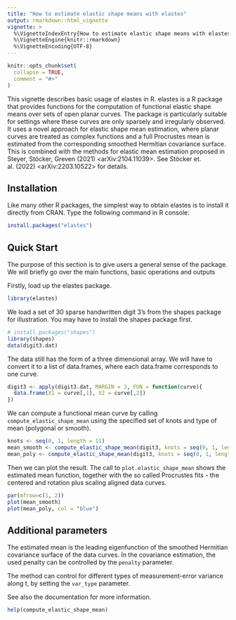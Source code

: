 ```yaml
---
title: "How to estimate elastic shape means with elastes"
output: rmarkdown::html_vignette
vignette: >
  %\VignetteIndexEntry{How to estimate elastic shape means with elastes}
  %\VignetteEngine{knitr::rmarkdown}
  %\VignetteEncoding{UTF-8}
---
```


```r
knitr::opts_chunk$set(
  collapse = TRUE,
  comment = "#>"
)
```

This vignette describes basic usage of elastes in R. 
elastes is a R package that provides functions for the computation of functional 
elastic shape means over sets of open planar curves. The package is particularly 
suitable for settings where these curves are only sparsely and irregularly observed. 
It uses a novel approach for elastic shape mean estimation, where planar curves are
treated as complex functions and a full Procrustes mean is estimated from the
corresponding smoothed Hermitian covariance surface. This is combined with the 
methods for elastic mean estimation proposed in Steyer, Stöcker, Greven	(2021)
<arXiv:2104.11039>. See Stöcker et. al. (2022) <arXiv:2203.10522> for details.


## Installation

Like many other R packages, the simplest way to obtain elastes is to install it directly from CRAN. Type
the following command in R console:

```r
install.packages("elastes")
```


## Quick Start

The purpose of this section is to give users a general sense of the package. We will briefly go over the main
functions, basic operations and outputs

Firstly, load up the elastes package.

```r
library(elastes)
```

We load a set of 30 sparse handwritten digit 3's from the shapes package for illustration. 
You may have to install the shapes package first.

```r
# install.packages("shapes")
library(shapes)
data(digit3.dat)
```

The data still has the form of a three dimensional array.
We will have to convert it to a list of data.frames, where each data.frame corresponds to one curve.

```r
digit3 <- apply(digit3.dat, MARGIN = 3, FUN = function(curve){
  data.frame(X1 = curve[,1], X2 = curve[,2])
})
```

We can compute a functional mean curve by calling `compute_elastic_shape_mean` 
using the specified set of knots and type of mean (polygonal or smooth).

```r
knots <- seq(0, 1, length = 11)
mean_smooth <- compute_elastic_shape_mean(digit3, knots = seq(0, 1, length = 11), type = "smooth")
mean_poly <- compute_elastic_shape_mean(digit3, knots = seq(0, 1, length = 13), type = "polygon")
```

Then we can plot the result. The call to `plot.elastic_shape_mean` shows the estimated
mean function, together with the so called Procrustes fits - the centered and rotation
plus scaling aligned data curves.

```r
par(mfrow=c(1, 2))
plot(mean_smooth)
plot(mean_poly, col = "blue")
```


## Additional parameters

The estimated mean is the leading eigenfunction of the smoothed Hermitian covariance surface of the data curves.
In the covariance estimation, the used penalty can be controlled by the `penalty` parameter.

The method can control for different types of measurement-error variance along t, by setting the `var_type` parameter.

See also the documentation for more information.

```r
help(compute_elastic_shape_mean)
```
